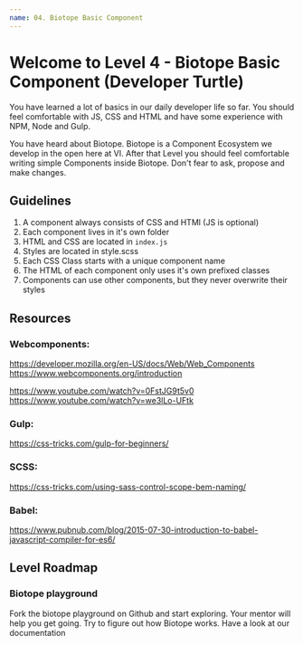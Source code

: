 ```yaml
---
name: 04. Biotope Basic Component
---
```

# Welcome to Level 4 - Biotope Basic Component (Developer Turtle)

You have learned a lot of basics in our daily developer life so far. You should feel comfortable with JS, CSS and HTML and have some experience with NPM, Node and Gulp.

You have heard about Biotope. Biotope is a Component Ecosystem we develop in the open here at VI. After that Level you should feel comfortable writing simple Components inside Biotope. Don't fear to ask, propose and make changes.


## Guidelines

 1. A component always consists of CSS and HTMl (JS is optional)
 2. Each component lives in it's own folder
 3. HTML and CSS are located in `index.js`
 4. Styles are located in style.scss
 5. Each CSS Class starts with a unique component name
 6. The HTML of each component only uses it's own prefixed classes
 7. Components can use other components, but they never overwrite their styles

## Resources

### Webcomponents:
https://developer.mozilla.org/en-US/docs/Web/Web_Components  https://www.webcomponents.org/introduction

https://www.youtube.com/watch?v=0FstJG9t5v0
https://www.youtube.com/watch?v=we3lLo-UFtk

### Gulp:
https://css-tricks.com/gulp-for-beginners/

### SCSS:
https://css-tricks.com/using-sass-control-scope-bem-naming/

### Babel:
https://www.pubnub.com/blog/2015-07-30-introduction-to-babel-javascript-compiler-for-es6/

## Level Roadmap
### Biotope playground
Fork the biotope playground on Github and start exploring. Your mentor will help you get going. Try to figure out how Biotope works. Have a look at our documentation
